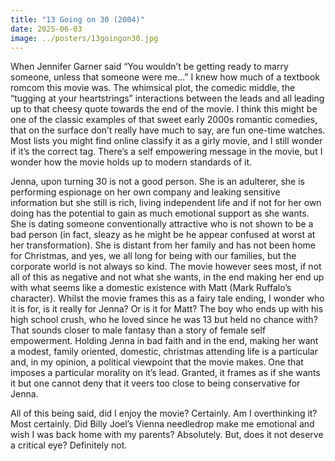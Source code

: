 ```yaml
---
title: "13 Going on 30 (2004)"
date: 2025-06-03
image: ../posters/13goingon30.jpg
---
```


When Jennifer Garner said "You wouldn't be getting ready to marry someone, unless that someone were me..." I knew how much of a textbook romcom this movie was. The whimsical plot, the comedic middle, the "tugging at your heartstrings" interactions between the leads and all leading up to that cheesy quote towards the end of the movie. I think this might be one of the classic examples of that sweet early 2000s romantic comedies, that on the surface don't really have much to say, are fun one-time watches. Most lists you might find online classify it as a girly movie, and I still wonder if it's the correct tag. There's a self empowering message in the movie, but I wonder how the movie holds up to modern standards of it.

Jenna, upon turning 30 is not a good person. She is an adulterer, she is performing espionage on her own company and leaking sensitive information but she still is rich, living independent life and if not for her own doing has the potential to gain as much emotional support as she wants. She is dating someone conventionally attractive who is not shown to be a bad person (in fact, sleazy as he might be he appear confused at worst at her transformation). She is distant from her family and has not been home for Christmas, and yes, we all long for being with our families, but the corporate world is not always so kind. The movie however sees most, if not all of this as negative and not what she wants, in the end making her end up with what seems like a domestic existence with Matt (Mark Ruffalo's character). Whilst the movie frames this as a fairy tale ending, I wonder who it is for, is it really for Jenna? Or is it for Matt? The boy who ends up with his high  school crush, who he loved since he was 13 but held no chance with? That sounds closer to male fantasy than a story of female self empowerment. Holding Jenna in bad faith and in the end, making her want a modest, family oriented, domestic, christmas attending life is a particular and, in my opinion, a political viewpoint that the movie makes. One that imposes a particular morality on it's lead. Granted, it frames as if she wants it but one cannot deny that it veers too close to being conservative for Jenna. 

All of this being said, did I enjoy the movie? Certainly. Am I overthinking it? Most certainly. Did Billy Joel's Vienna needledrop make me emotional and wish I was back home with my parents? Absolutely. But, does it not deserve a critical eye? Definitely not. 